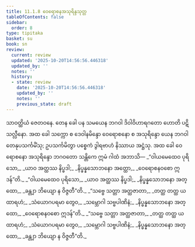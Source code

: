 ```yaml
---
title: 11.1.8 ဝေရောစနအသုရိန္ဒသုတ္တ
tableOfContents: false
sidebar:
  order: 8
type: tipitaka
basket: su
book: sn
review:
  current: review
  updated: '2025-10-20T14:56:56.446318'
  updated_by: ''
  notes: ''
  history:
  - state: review
    date: '2025-10-20T14:56:56.446318'
    updated_by: ''
    notes: ''
    previous_state: draft
---
```



<DynamicBreadcrumb />


<ReviewStatus review={frontmatter.review} showDetails={true} />

<HypothesisAnnotation frontmatter={frontmatter} />

<Division number="254" book="sn" e="ch" v="18" p="317">

<Paragraph number="1595" book="sn">
သာဝတ္ထိယံ ဇေတဝနေ. တေန ခေါ ပန သမယေန ဘဂဝါ ဒိဝါဝိဟာရဂတော ဟောတိ ပဋိသလ္လီနော. အထ ခေါ သက္ကော စ ဒေဝါနမိန္ဒော ဝေရောစနော စ အသုရိန္ဒော ယေန ဘဂဝါ တေနုပသင်္ကမိံသု; ဥပသင်္ကမိတွာ ပစ္စေကံ ဒွါရဗာဟံ နိဿာယ အဋ္ဌံသု. အထ ခေါ ဝေရောစနော အသုရိန္ဒော ဘဂဝတော သန္တိကေ ဣမံ ဂါထံ အဘာသိ—
</Paragraph>

<Paragraph number="1596" type="verses" book="sn">
_“ဝါယမေထေဝ ပုရိသော,_  
_ယာဝ အတ္ထဿ နိပ္ဖဒါ;_  
_နိပ္ဖန္နသောဘနော အတ္ထော,_  
_ဝေရောစနဝစော ဣဒန်”တိ._  

</Paragraph>

<Paragraph number="1597" type="verses" book="sn">
_“ဝါယမေထေဝ ပုရိသော,_  
_ယာဝ အတ္ထဿ နိပ္ဖဒါ;_  
_နိပ္ဖန္နသောဘနော အတ္ထော,_  
_ခန္တျာ ဘိယျော န ဝိဇ္ဇတီ”တိ._  

</Paragraph>

<Paragraph number="1598" type="verses" book="sn">
_“သဗ္ဗေ သတ္တာ အတ္ထဇာတာ,_  
_တတ္ထ တတ္ထ ယထာရဟံ;_  
_သံယောဂပရမာ တွေဝ,_  
_သမ္ဘောဂါ သဗ္ဗပါဏိနံ;_  
_နိပ္ဖန္နသောဘနော အတ္ထော,_  
_ဝေရောစနဝစော ဣဒန်”တိ._  

</Paragraph>

<Paragraph number="1599" type="verses" book="sn">
_“သဗ္ဗေ သတ္တာ အတ္ထဇာတာ,_  
_တတ္ထ တတ္ထ ယထာရဟံ;_  
_သံယောဂပရမာ တွေဝ,_  
_သမ္ဘောဂါ သဗ္ဗပါဏိနံ;_  
_နိပ္ဖန္နသောဘနော အတ္ထော,_  
_ခန္တျာ ဘိယျော န ဝိဇ္ဇတီ”တိ._
</Paragraph>
</Division>